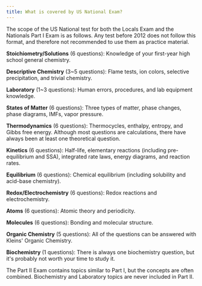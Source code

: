 ```yaml
---
title: What is covered by US National Exam?
---
```


The scope of the US National test for both the Locals Exam and the Nationals Part I Exam is as follows. Any test before 2012 does not follow this format, and therefore not recommended to use them as practice material.

**Stoichiometry/Solutions** (6 questions): Knowledge of your first-year high school general chemistry.

**Descriptive Chemistry** (3~5 questions): Flame tests, ion colors, selective precipitation, and trivial chemistry.

**Laboratory** (1~3 questions): Human errors, procedures, and lab equipment knowledge.

**States of Matter** (6 questions): Three types of matter, phase changes, phase diagrams, IMFs, vapor pressure.

**Thermodynamics** (6 questions): Thermocycles, enthalpy, entropy, and Gibbs free energy. Although most questions are calculations, there have always been at least one theoretical question.

**Kinetics** (6 questions): Half-life, elementary reactions (including pre-equilibrium and SSA), integrated rate laws, energy diagrams, and reaction rates.

**Equilibrium** (6 questions): Chemical equilibrium (including solubility and acid-base chemistry).

**Redox/Electrochemistry** (6 questions): Redox reactions and electrochemistry.

**Atoms** (6 questions): Atomic theory and periodicity.

**Molecules** (6 questions): Bonding and molecular structure.

**Organic Chemistry** (5 questions): All of the questions can be answered with Kleins' Organic Chemistry.

**Biochemistry** (1 questions): There is always one biochemistry question, but it's probably not worth your time to study it.

The Part II Exam contains topics similar to Part I, but the concepts are often combined. Biochemistry and Laboratory topics are never included in Part II.
